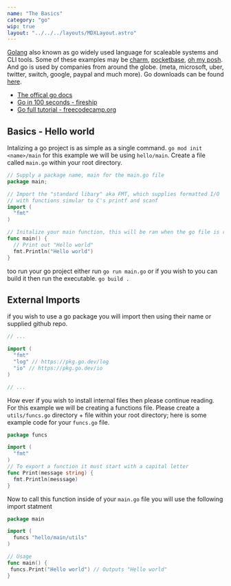 ```yaml
---
name: "The Basics"
category: "go"
wip: true
layout: "../../../layouts/MDXLayout.astro"
---
```


[Golang](https://go.dev) also known as go widely used language for scaleable systems and CLI tools. Some of these examples may be [charm](https://charm.sh), [pocketbase](https://pocketbase.io), [oh my posh](https://ohmyposh.dev).
And go is used by companies from around the globe. (meta, microsoft, uber, twitter, switch, google, paypal and much more).
Go downloads can be found [here](https://go.dev/dl/).

- [The offical go docs](https://go.dev/doc/)
- [Go in 100 seconds - fireship](https://www.youtube.com/watch?v=446E-r0rXHI)
- [Go full tutorial - freecodecamp.org](https://www.youtube.com/watch?v=YS4e4q9oBaU)

## Basics - Hello world

Intalizing a go project is as simple as a single command. `go mod init <name>/main` for this example we will be using `hello/main`.
Create a file called `main.go` within your root directory.

```go
// Supply a package name, main for the main.go file
package main;

// Import the "standard libary" aka FMT, which supplies formatted I/O 
// with functions simular to C's printf and scanf
import (
  "fmt"
)

// Initalize your main function, this will be ran when the go file is ran.
func main() {
  // Print out "Hello world"
  fmt.Println("Hello world")
}
```

too run your go project either run `go run main.go` or if you wish to you can build it then run the executable. `go build .`

## External Imports

if you wish to use a go package you will import then using their name or supplied github repo.

```go
// ...

import (
  "fmt"
  "log" // https://pkg.go.dev/log
  "io" // https://pkg.go.dev/io
)

// ...
```

How ever if you wish to install internal files then please continue reading. For this example we will be creating a functions file.
Please create a `utils/funcs.go` directory + file within your root directory; here is some example code for your `funcs.go` file.

```go
package funcs

import (
  "fmt"
)
// To export a function it must start with a capital letter
func Print(message string) {
  fmt.Println(messsage)
}
```

Now to call this function inside of your `main.go` file you will use the following import statment
```go
package main

import (
  funcs "hello/main/utils"
)

// Usage
func main() {
 funcs.Print("Hello world") // Outputs "Hello world"
}
```